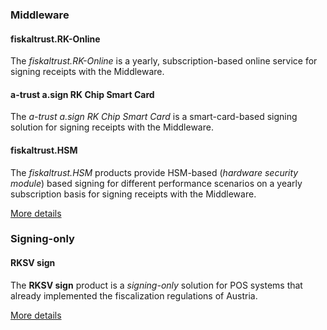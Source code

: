 ### Middleware
#### fiskaltrust.RK-Online
The *fiskaltrust.RK-Online* is a yearly, subscription-based online service for signing receipts with the Middleware.

#### a-trust a.sign RK Chip Smart Card
The *a-trust a.sign RK Chip Smart Card* is a smart-card-based signing solution for signing receipts with the Middleware.

#### fiskaltrust.HSM
The *fiskaltrust.HSM* products provide HSM-based (_hardware security module_) based signing for different performance scenarios on a yearly subscription basis for signing receipts with the Middleware.

[More details](https://www.fiskaltrust.at/products/fiscalization/)

### Signing-only
#### RKSV sign
The **RKSV sign** product is a _signing-only_ solution for POS systems that already implemented the fiscalization regulations of Austria.

[More details](/docs/posdealers/buy-resell/products/signing/rksv)
